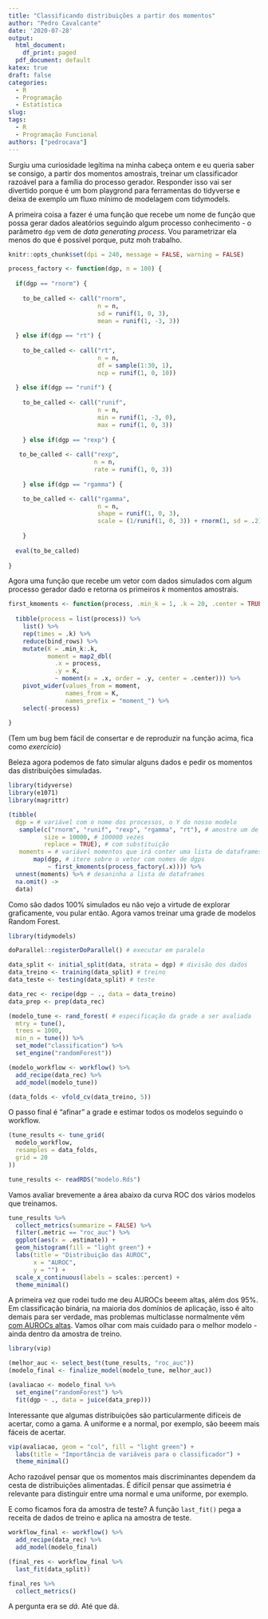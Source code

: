 ```yaml
---
title: "Classificando distribuições a partir dos momentos"
author: "Pedro Cavalcante"
date: '2020-07-28'
output:
  html_document:
    df_print: paged
  pdf_document: default
katex: true
draft: false
categories:
  - R
  - Programação
  - Estatística 
slug: 
tags:
  - R
  - Programação Funcional
authors: ["pedrocava"]
---
```


Surgiu uma curiosidade legítima na minha cabeça ontem e eu queria saber se consigo, a partir dos momentos amostrais, treinar um classificador razoável para a família do processo gerador. Responder isso vai ser divertido porque é um bom playgrond para ferramentas do tidyverse e deixa de exemplo um fluxo mínimo de modelagem com tidymodels.

A primeira coisa a fazer é uma função que recebe um nome de função que possa gerar dados aleatórios seguindo algum processo conhecimento - o parâmetro `dgp` vem de _data generating process_. Vou parametrizar ela menos do que é possível porque, putz moh trabalho.

```R
knitr::opts_chunk$set(dpi = 240, message = FALSE, warning = FALSE)
```

```R
process_factory <- function(dgp, n = 100) {
  
  if(dgp == "rnorm") {
    
    to_be_called <- call("rnorm", 
                         n = n, 
                         sd = runif(1, 0, 3), 
                         mean = runif(1, -3, 3))
  
  } else if(dgp == "rt") {
    
    to_be_called <- call("rt", 
                         n = n, 
                         df = sample(1:30, 1), 
                         ncp = runif(1, 0, 10))
    
  } else if(dgp == "runif") {
    
    to_be_called <- call("runif",
                         n = n,
                         min = runif(1, -3, 0),
                         max = runif(1, 0, 3))
    
    } else if(dgp == "rexp") {
   
   to_be_called <- call("rexp", 
                        n = n, 
                        rate = runif(1, 0, 3))
  
    } else if(dgp == "rgamma") {

    to_be_called <- call("rgamma", 
                         n = n, 
                         shape = runif(1, 0, 3),
                         scale = (1/runif(1, 0, 3)) + rnorm(1, sd = .2))
      
    }
  
  eval(to_be_called)
      
}

```

Agora uma função que recebe um vetor com dados simulados com algum processo gerador dado e retorna os primeiros $k$ momentos amostrais.

```R
first_kmoments <- function(process, .min_k = 1, .k = 20, .center = TRUE) {
  
  tibble(process = list(process)) %>%
    list() %>%
    rep(times = .k) %>%
    reduce(bind_rows) %>%
    mutate(K = .min_k:.k,
           moment = map2_dbl(
             .x = process, 
             .y = K,
             ~ moment(x = .x, order = .y, center = .center))) %>%
    pivot_wider(values_from = moment, 
                names_from = K, 
                names_prefix = "moment_") %>%
    select(-process)
  
}

```
(Tem um bug bem fácil de consertar e de reproduzir na função acima, fica como _exercício_)

Beleza agora podemos de fato simular alguns dados e pedir os momentos das distribuições simuladas. 

```R
library(tidyverse)
library(e1071)
library(magrittr)

(tibble(
  dgp = # variável com o nome dos processos, o Y do nosso modelo
   sample(c("rnorm", "runif", "rexp", "rgamma", "rt"), # amostre um de 4 nomes 
          size = 10000, # 100000 vezes
          replace = TRUE), # com substituição
   moments = # variável momentos que irá conter uma lista de dataframes
       map(dgp, # itere sobre o vetor com nomes de dgps
           ~ first_kmoments(process_factory(.x)))) %>% 
  unnest(moments) %>% # desaninha a lista de dataframes
  na.omit() ->
  data)

```

Como são dados 100% simulados eu não vejo a virtude de explorar graficamente, vou pular então. Agora vamos treinar uma grade de modelos Random Forest.

```R
library(tidymodels)

doParallel::registerDoParallel() # executar em paralelo

data_split <- initial_split(data, strata = dgp) # divisão dos dados
data_treino <- training(data_split) # treino
data_teste <- testing(data_split) # teste

data_rec <- recipe(dgp ~ ., data = data_treino) 
data_prep <- prep(data_rec) 

(modelo_tune <- rand_forest( # especificação da grade a ser avaliada
  mtry = tune(),
  trees = 1000,
  min_n = tune()) %>%
  set_mode("classification") %>%
  set_engine("randomForest"))

(modelo_workflow <- workflow() %>%
  add_recipe(data_rec) %>%
  add_model(modelo_tune))

(data_folds <- vfold_cv(data_treino, 5))
```

O passo final é "afinar" a grade e estimar todos os modelos seguindo o workflow.

```R
(tune_results <- tune_grid(
  modelo_workflow,
  resamples = data_folds,
  grid = 20
))
```

```R
tune_results <- readRDS("modelo.Rds")
```

Vamos avaliar brevemente a área abaixo da curva ROC dos vários modelos que treinamos. 

```R

tune_results %>%
  collect_metrics(summarize = FALSE) %>%
  filter(.metric == "roc_auc") %>%
  ggplot(aes(x = .estimate)) +
  geom_histogram(fill = "light green") +
  labs(title = "Distribuição das AUROC",
       x = "AUROC",
       y = "") +
  scale_x_continuous(labels = scales::percent) +
  theme_minimal()

```

A primeira vez que rodei tudo me deu AUROCs beeem altas, além dos 95%. Em classificação binária, na maioria dos domínios de aplicação, isso é alto demais para ser verdade, mas problemas multiclasse normalmente vêm [com AUROCs altas](https://stats.stackexchange.com/questions/203207/multi-class-classification-easier-than-binary-classification). Vamos olhar com mais cuidado para o melhor modelo - ainda dentro da amostra de treino.

```R
library(vip)

(melhor_auc <- select_best(tune_results, "roc_auc"))
(modelo_final <- finalize_model(modelo_tune, melhor_auc))

(avaliacao <- modelo_final %>%
  set_engine("randomForest") %>%
  fit(dgp ~ ., data = juice(data_prep)))
```

Interessante que algumas distribuições são particularmente difíceis de acertar, como a gama. A uniforme e a normal, por exemplo, são beeem mais fáceis de acertar.

```R

vip(avaliacao, geom = "col", fill = "light green") +
  labs(title = "Importância de variáveis para o classificador") +
  theme_minimal()

```

Acho razoável pensar que os momentos mais discriminantes dependem da cesta de distribuições alimentadas. É difícil pensar que assimetria é relevante para distinguir entre uma normal e uma uniforme, por exemplo. 

E como ficamos fora da amostra de teste? A função ``last_fit()`` pega a receita de dados de treino e aplica na amostra de teste.

```R
workflow_final <- workflow() %>%
  add_recipe(data_rec) %>%
  add_model(modelo_final)

(final_res <- workflow_final %>%
  last_fit(data_split))

final_res %>%
  collect_metrics()
```

A pergunta era se _dá_. Até que dá. 